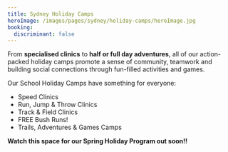 ```yaml
---
title: Sydney Holiday Camps
heroImage: /images/pages/sydney/holiday-camps/heroImage.jpg
booking:
  discriminant: false
---
```

From **specialised clinics** to **half or full day adventures**, all of our action-packed holiday camps promote a sense of community, teamwork and building social connections through fun-filled activities and games.

Our School Holiday Camps have something for everyone:

* Speed Clinics
* Run, Jump & Throw Clinics
* Track & Field Clinics
* FREE Bush Runs!
* Trails, Adventures & Games Camps

**Watch this space for our Spring Holiday Program out soon!!**

##
